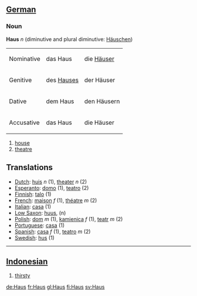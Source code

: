 ==[[German]]==

===Noun===

'''Haus''' ''n'' (diminutive and plural diminutive: [[Häuschen]])

<table>
<tr><td>Nominative</td><td>das Haus</td><td>die [[Häuser]]</td></tr>
<tr><td>Genitive</td><td>des [[Hauses]]</td><td>der Häuser</td></tr>
<tr><td>Dative</td><td>dem Haus</td><td>den Häusern</td></tr>
<tr><td>Accusative</td><td>das Haus</td><td>die Häuser</td></tr>
</table>

# [[house]]
# [[theatre]]

==Translations==

*[[Dutch]]: [[huis]] ''n'' (1), [[theater]] ''n'' (2)
*[[Esperanto]]: [[domo]] (1), [[teatro]] (2)
*[[Finnish]]: [[talo]] (1)
*[[French]]: [[maison]] ''f'' (1), [[théatre]] ''m'' (2)
*[[Italian]]: [[casa]] (1)
*[[Low Saxon]]: [[huus]], (n)
*[[Polish]]: [[dom]] ''m'' (1), [[kamienica]] ''f'' (1), [[teatr]] ''m'' (2)
*[[Portuguese]]: [[casa]] (1)
*[[Spanish]]: [[casa]] ''f'' (1), [[teatro]] ''m'' (2)
*[[Swedish]]: [[hus]] (1)

----

== [[Indonesian]] ==

# [[thirsty]]

[[de:Haus]]
[[fr:Haus]]
[[gl:Haus]]
[[fi:Haus]]
[[sv:Haus]]